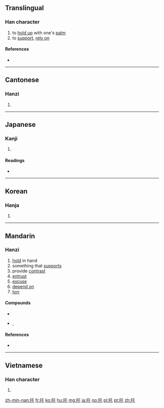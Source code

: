 {{also|託|乇}}
==Translingual==

===Han character===
{{Han char|rn=64|rad=手|as=03|sn=6|four=52014|canj=QHP|ids=⿰扌乇}}

# to [[hold up]] with one's [[palm]]
# to [[support]], [[rely on]]

====References====
* {{Han ref|kx=0417.180|dkj=11793|dj=0764.110|hdz=31830.040|uh=6258|ud=25176|bh=A6AB|bd=42667}}

----

==Cantonese==

===Hanzi===
{{yue-hanzi|jyut=tok3|y=tok3}}

# {{defn|lang=yue|sort=手03}}

----

==Japanese==

===Kanji===
{{ja-kanji|grade=|rs=手03}}

# {{defn|lang=ja|sort=手03}}

====Readings====
* {{ja-readings|on=[[たく]] (taku)|kun=[[たのむ]] (tanomu)}}

----

==Korean==

===Hanja===
{{ko-hanja|hangeul=탁|eumhun=|rv=tak|mr=t'ak|y=thak}}

# {{defn|lang=ko|sort=手03}}

----

==Mandarin==

===Hanzi===
{{cmn-hanzi|pin=[[tuō]] ([[tuo1]])|wg=t'o<sup>1</sup>}}

# [[hold]] in hand
# something that [[support]]s
# provide [[contrast]]
# [[entrust]]
# [[excuse]]
# [[depend on]]
# [[torr]]

====Compounds====
* {{l|cmn|摩托車|tr=mótuōchē||motorcycle, motorbike}}
* {{l|cmn|摩托自行車}}, {{l|cmn|摩托自行车|tr=mótuō zìxíngchē||moped}}

====References====
* {{reference-book | last =  | first =  | authorlink =  | coauthors =  | year = 2005 | title = 新編字典 | language = Mandarin/English | publisher = 吉林大學出版社 | location =  | id = ISBN 7560124291}}

----

==Vietnamese==

===Han character===
{{vi-hantu|[[thác]], [[thách]], [[thốc]], [[thước]], [[thướt]]|rs=手03}}

# {{defn|lang=vi|sort=手03}}

[[zh-min-nan:托]]
[[fr:托]]
[[ko:托]]
[[hu:托]]
[[mg:托]]
[[ja:托]]
[[no:托]]
[[pl:托]]
[[pt:托]]
[[zh:托]]